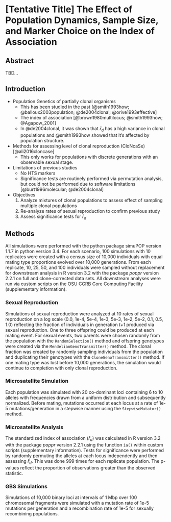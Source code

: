 # [Tentative Title] The Effect of Population Dynamics, Sample Size, and Marker Choice on the Index of Association

## Abstract

TBD...

## Introduction

<!-- ZHIAN

 Thinking about different topics to address here. 

 -->

 - Population Genetics of partially clonal organisms
 	- This has been studied in the past [@smith1993how; @balloux2003population;
 	  @de2004clonal; @orive1993effective]
 	- The index of association [@brown1980multilocus; @smith1993how;
 	  @Agapow_2001]
 	- In @de2004clonal, it was shown that $\bar{r}_d$ has a high variance in
 	  clonal populations and @smith1993how showed that it's affected by
 	  population structure.
 - Methods for assessing level of clonal reproduction (CloNcaSe)
   [@ali2016cloncase]
 	- This only works for populations with discrete generations with an
 	  observable sexual stage.
 - Limitations of previous studies
 	- No HTS markers
 	- Significance tests are routinely performed via permutation analysis, but
 	  could not be performed due to software limitations [@burt1996molecular;
 	  @de2004clonal]
 - Objectives
 	1. Analyze mixtures of clonal populations to assess effect of sampling
 	   multiple clonal populations
 	2. Re-analyze rates of sexual reproduction to confirm previous study
 	3. Assess significance tests for $\bar{r}_d$


## Methods

All simulations were performed with the python package simuPOP version 1.1.7 in
python version 3.4. For each scenario, 100 simulations with 10 replicates were
created with a census size of 10,000 individuals with equal mating type
proportions evolved over 10,000 generations. From each replicate, 10, 25, 50,
and 100 individuals were sampled without replacement for downstream analysis in
R version 3.2 with the package *poppr* version 2.2.1 on full and clone-corrected
data sets. All downstream analyses were run via custom scripts on the OSU CGRB
Core Computing Facility (supplementary information).

### Sexual Reproduction

Simulations of sexual reproduction were analyzed at 10 rates of sexual
reproduction on a log scale (0.0, 1e-4, 5e-4, 1e-3, 5e-3, 1e-2, 5e-2, 0.1, 0.5,
1.0) reflecting the fraction of individuals in generation *t+1* produced via
sexual reproduction. One to three offspring could be produced at each mating
event. For sexual events, two parents were chosen randomly from the population
with the `RandomSelection()` method and offspring genotypes were created via the
`MendelianGenoTransmitter()` method. The clonal fraction was created by randomly
sampling individuals from the population and duplicating their genotypes with
the `CloneGenoTransmitter()` method. If one mating type was lost before 10,000
generations, the simulation would continue to completion with only clonal
reproduction.

### Microsatellite Simulation

Each population was simulated with 20 co-dominant loci containing 6 to 10
alleles with frequencies drawn from a uniform distribution and subsequently normalized.
Before mating, mutations occurred at each locus at a rate of 1e-5
mutations/generation in a stepwise manner using the `StepwiseMutator()` method. 


### Microsatellite Analysis

The standardized index of association ($\bar{r}_d$) was calculated in R version
3.2 with the package *poppr* version 2.2.1 using the function `ia()` within
custom scripts (supplementary information). Tests for significance were
performed by randomly permuting the alleles at each locus independently and then
assessing $\bar{r}_d$. This was done 999 times for each replicate population.
The p-values reflect the proportion of observations greater than the observed
statistic.


### GBS Simulations

Simulations of 10,000 binary loci at intervals of 1 Mbp over 100 chromosomal
fragments were simulated with a mutation rate of 1e-5 mutations per generation
and a recombination rate of 1e-5 for sexually recombining populations.